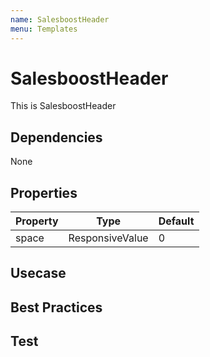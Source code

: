 ```yaml
---
name: SalesboostHeader
menu: Templates
---
```



# SalesboostHeader

This is SalesboostHeader

## Dependencies
<App>
<Flex>
<Chip bg="blue.deep" color="#FFF">None</Chip>
</Flex>
</App>

## Properties

|Property|Type|Default|
|-|-|-|
|space|ResponsiveValue|0|

## Usecase

<Playground>
  <App>
    <SalesboostHeader />
  </App>
</Playground>

## Best Practices

## Test